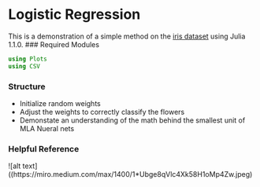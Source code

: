# Logistic Regression
This is a demonstration of a simple method on the [iris dataset](https://archive.ics.uci.edu/ml/datasets/Iris) using Julia 1.1.0.
### Required Modules
```julia
using Plots
using CSV
```
### Structure
* Initialize random weights
* Adjust the weights to correctly classify the flowers
* Demonstate an understanding of the math behind the smallest unit of MLA Nueral nets

### Helpful Reference
![alt text]((https://miro.medium.com/max/1400/1*Ubge8qVlc4Xk58H1oMp4Zw.jpeg)
